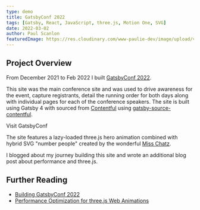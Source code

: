 ```yaml
---
type: demo
title: GatsbyConf 2022
tags: [Gatsby, React, JavaScript, three.js, Motion One, SVG]
date: 2022-03-02
author: Paul Scanlon
featuredImage: https://res.cloudinary.com/www-paulie-dev/image/upload/v1660310310/paulie.dev/2022/03/gatsby-conf-2022_x5uljs.jpg
---
```


## Project Overview

From December 2021 to Feb 2022 I built [GatsbyConf 2022](https://gatsbyconf.com/).

This site was the main conference site and was used to drive awareness for the event, capture registrants, detail the
running order for both days along with individual pages for each of the conference speakers. The site is built using
Gatsby 4 with sourced from [Contentful](https://www.contentful.com/) using
[gatsby-source-contentful](https://www.gatsbyjs.com/plugins/gatsby-source-contentful/).

<Cta href='https://gatsbyconf.com/'>Visit GatsbyConf</Cta>

<YouTube id='Q6OqDrNavaU' />

The site features a lazy-loaded three.js hero animation combined with hybrid SVG "number people" created by the
wonderful [Miss Chatz](https://miss-chatz.com/gatsby-power-in-numbers).

I blogged about my journey building this site and wrote an additional blog post about performance and three.js.

## Further Reading

- [Building GatsbyConf 2022](https://www.gatsbyjs.com/blog/building-gatsbyconf-2022/)
- [Performance Optimization for three.js Web Animations](https://www.gatsbyjs.com/blog/performance-optimization-for-three-js-web-animations)
